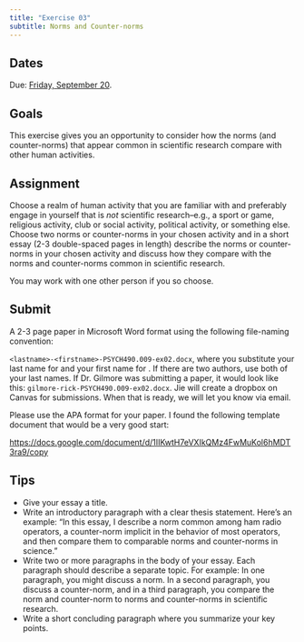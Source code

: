 ```yaml
---
title: "Exercise 03"
subtitle: Norms and Counter-norms
---
```


## Dates {-}

Due: [Friday, September 20](../schedule.qmd#friday-september-20){.orange_due}.

## Goals {-}

This exercise gives you an opportunity to consider how the norms (and counter-norms) that appear common in scientific research compare with other human activities.

## Assignment {-}

Choose a realm of human activity that you are familiar with and preferably engage in yourself that is *not* scientific research--e.g., a sport or game, religious activity, club or social activity, political activity, or something else.
Choose two norms or counter-norms in your chosen activity and in a short essay (2-3 double-spaced pages in length) describe the norms or counter-norms in your chosen activity and discuss how they compare with the norms and counter-norms common in scientific research.

You may work with one other person if you so choose.

## Submit {-}

A 2-3 page paper in Microsoft Word format using the following file-naming convention:

`<lastname>-<firstname>-PSYCH490.009-ex02.docx`, where you substitute your last name for <lastname> and your first name for <firstname>.
If there are two authors, use both of your last names.
If Dr. Gilmore was submitting a paper, it would look like this: `gilmore-rick-PSYCH490.009-ex02.docx`.
Jie will create a dropbox on Canvas for submissions.
When that is ready, we will let you know via email.

Please use the APA format for your paper.
I found the following template document that would be a very good start:

<https://docs.google.com/document/d/1IIKwtH7eVXIkQMz4FwMuKol6hMDT3ra9/copy>

## Tips {-}

- Give your essay a title.
- Write an introductory paragraph with a clear thesis statement. Here's an example: "In this essay, I describe a norm common among ham radio operators, a counter-norm implicit in the behavior of most operators, and then compare them to comparable norms and counter-norms in science."
- Write two or more paragraphs in the body of your essay. Each paragraph should describe a separate topic. For example: In one paragraph, you might discuss a norm. In a second paragraph, you discuss a counter-norm, and in a third paragraph, you compare the norm and counter-norm to norms and counter-norms in scientific research.
- Write a short concluding paragraph where you summarize your key points.